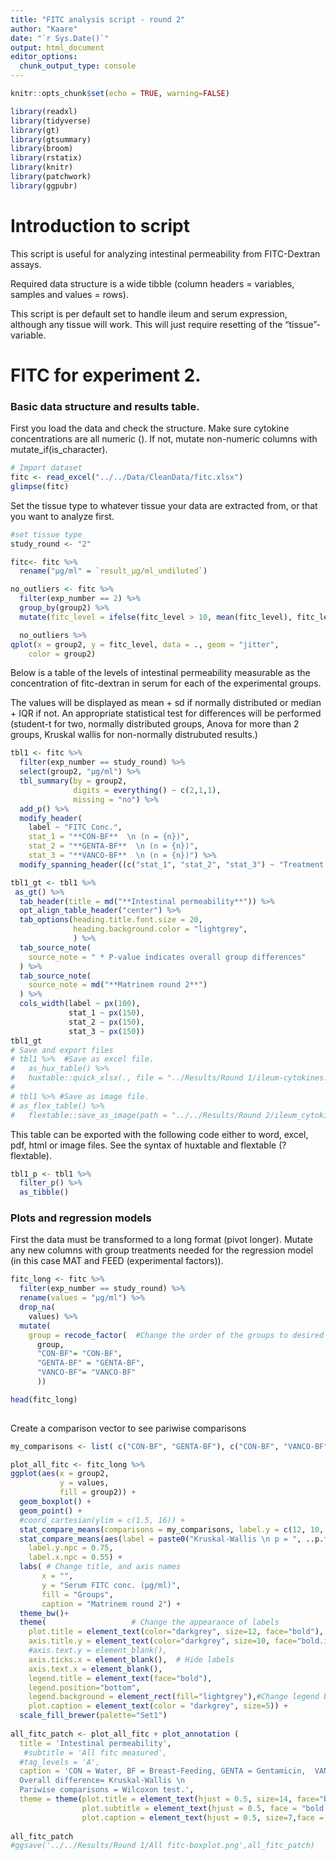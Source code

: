 ```yaml
---
title: "FITC analysis script - round 2"
author: "Kaare"
date: "`r Sys.Date()`"
output: html_document
editor_options: 
  chunk_output_type: console
---
```


```r
knitr::opts_chunk$set(echo = TRUE, warning=FALSE)
```

```r
library(readxl) 
library(tidyverse)
library(gt)
library(gtsummary)
library(broom)
library(rstatix)
library(knitr)
library(patchwork)
library(ggpubr)
```

# Introduction to script

This script is useful for analyzing intestinal permeability from FITC-Dextran assays.

Required data structure is a wide tibble (column headers = variables, samples and values = rows).

This script is per default set to handle ileum and serum expression, although any tissue will work. This will just require resetting of the "tissue"-variable.

# FITC for experiment 2.

### Basic data structure and results table.

First you load the data and check the structure. Make sure cytokine concentrations are all numeric (<dbl>). If not, mutate non-numeric columns with mutate_if(is_character).

```r
# Import dataset
fitc <- read_excel("../../Data/CleanData/fitc.xlsx")
glimpse(fitc)
```

Set the tissue type to whatever tissue your data are extracted from, or that you want to analyze first.

```r
#set tissue type
study_round <- "2"

fitc<- fitc %>% 
  rename("µg/ml" = `result_µg/ml_undiluted`)
```

```r
no_outliers <- fitc %>% 
  filter(exp_number == 2) %>% 
  group_by(group2) %>% 
  mutate(fitc_level = ifelse(fitc_level > 10, mean(fitc_level), fitc_level))

  no_outliers %>% 
qplot(x = group2, y = fitc_level, data = ., geom = "jitter",
    color = group2)

```


Below is a table of the levels of intestinal permeability measurable as the concentration of fitc-dextran in serum for each of the experimental groups.

The values will be displayed as mean + sd if normally distributed or median + IQR if not. An appropriate statistical test for differences will be performed (student-t for two, normally distributed groups, Anova for more than 2 groups, Kruskal wallis for non-normally distrubuted results.)

```r
tbl1 <- fitc %>% 
  filter(exp_number == study_round) %>% 
  select(group2, "µg/ml") %>% 
  tbl_summary(by = group2,
              digits = everything() ~ c(2,1,1),
              missing = "no") %>%
  add_p() %>% 
  modify_header(
    label ~ "FITC Conc.",
    stat_1 = "**CON-BF**  \n (n = {n})",
    stat_2 = "**GENTA-BF**  \n (n = {n})",
    stat_3 = "**VANCO-BF**  \n (n = {n})") %>% 
  modify_spanning_header((c("stat_1", "stat_2", "stat_3") ~ "Treatment groups (N total = {N})"))

tbl1_gt <- tbl1 %>% 
 as_gt() %>%
  tab_header(title = md("**Intestinal permeability**")) %>%
  opt_align_table_header("center") %>% 
  tab_options(heading.title.font.size = 20,
              heading.background.color = "lightgrey",
              ) %>% 
  tab_source_note(
    source_note = " * P-value indicates overall group differences"
  ) %>%
  tab_source_note(
    source_note = md("**Matrinem round 2**")
  ) %>%
  cols_width(label ~ px(100),
             stat_1 ~ px(150),
             stat_2 ~ px(150),
             stat_3 ~ px(150)) 
tbl1_gt
# Save and export files
# tbl1 %>%  #Save as excel file.
#   as_hux_table() %>%
#   huxtable::quick_xlsx(., file = "../Results/Round 1/ileum-cytokines.xlsx")
# 
# tbl1 %>% #Save as image file.
# as_flex_table() %>%
#   flextable::save_as_image(path = "../../Results/Round 2/ileum_cytokines_table.png",webshot = "webshot")
```

This table can be exported with the following code either to word, excel, pdf, html or image files. See the syntax of huxtable and flextable (?flextable).

```r
tbl1_p <- tbl1 %>%
  filter_p() %>% 
  as_tibble()
```

### Plots and regression models

First the data must be transformed to a long format (pivot longer). Mutate any new columns with group treatments needed for the regression model (in this case MAT and FEED (experimental factors)).

```r
fitc_long <- fitc %>% 
  filter(exp_number == study_round) %>% 
  rename(values = "µg/ml") %>% 
  drop_na(
    values) %>% 
  mutate(
    group = recode_factor(  #Change the order of the groups to desired plot order
      group,
      "CON-BF"= "CON-BF",
      "GENTA-BF" = "GENTA-BF",
      "VANCO-BF"= "VANCO-BF"
      ))

head(fitc_long)
      
```

Create a comparison vector to see pariwise comparisons

```r
my_comparisons <- list( c("CON-BF", "GENTA-BF"), c("CON-BF", "VANCO-BF"), c("GENTA-BF", "VANCO-BF"))

plot_all_fitc <- fitc_long %>%
ggplot(aes(x = group2, 
           y = values, 
           fill = group2)) + 
  geom_boxplot() +
  geom_point() +
  #coord_cartesian(ylim = c(1.5, 16)) + 
  stat_compare_means(comparisons = my_comparisons, label.y = c(12, 10, 8), method = "wilcox.test")+
  stat_compare_means(aes(label = paste0("Kruskal-Wallis \n p = ", ..p.format..)),
    label.y.npc = 0.75,
    label.x.npc = 0.55) +
  labs( # Change title, and axis names
       x = "",
       y = "Serum FITC conc. (µg/ml)",
       fill = "Groups",
       caption = "Matrinem round 2") +
  theme_bw()+
  theme(                   # Change the appearance of labels
    plot.title = element_text(color="darkgrey", size=12, face="bold"),
    axis.title.y = element_text(color="darkgrey", size=10, face="bold.italic"),
    #axis.text.y = element_blank(),
    axis.ticks.x = element_blank(),  # Hide labels
    axis.text.x = element_blank(),
    legend.title = element_text(face="bold"),   
    legend.position="bottom",
    legend.background = element_rect(fill="lightgrey"),#Change legend box background color
    plot.caption = element_text(color = "darkgrey", size=5)) + 
  scale_fill_brewer(palette="Set1")
  
all_fitc_patch <- plot_all_fitc + plot_annotation (
  title = 'Intestinal permeability',
   #subtitle = 'All fitc measured',
  #tag_levels = 'A',
  caption = 'CON = Water, BF = Breast-Feeding, GENTA = Gentamicin,  VANCO = Vancomycin,  \n
  Overall difference= Kruskal-Wallis \n
  Pariwise comparisons = Wilcoxon test.',
  theme = theme(plot.title = element_text(hjust = 0.5, size=14, face="bold"),
                plot.subtitle = element_text(hjust = 0.5, face = "bold.italic"),
                plot.caption = element_text(hjust = 0.5, size=7,face = "bold")))
  
all_fitc_patch
#ggsave('../../Results/Round 1/All fitc-boxplot.png',all_fitc_patch)
```

